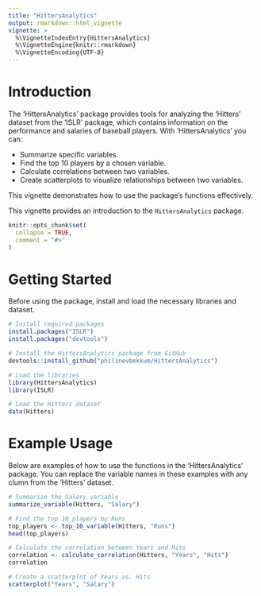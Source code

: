 ```yaml
---
title: "HittersAnalytics"
output: rmarkdown::html_vignette
vignette: >
  %\VignetteIndexEntry{HittersAnalytics}
  %\VignetteEngine{knitr::rmarkdown}
  %\VignetteEncoding{UTF-8}
---
```


# Introduction

The 'HittersAnalytics' package provides tools for analyzing the 'Hitters' dataset from the 'ISLR' package, which contains information on the performance and salaries of baseball players. With 'HittersAnalytics' you can: 

- Summarize specific variables. 
- Find the top 10 players by a chosen variable. 
- Calculate correlations between two variables. 
- Create scatterplots to visualize relationships between two variables. 

This vignette demonstrates how to use the package's functions effectively. 

This vignette provides an introduction to the `HittersAnalytics` package.

```r
knitr::opts_chunk$set(
  collapse = TRUE,
  comment = "#>"
)
```

# Getting Started 

Before using the package, install and load the necessary libraries and dataset. 

```r

# Install required packages
install.packages("ISLR")
install.packages("devtools")

# Install the HittersAnalytics package from GitHub
devtools::install_github("philinevbekkum/HittersAnalytics")

# Load the libraries
library(HittersAnalytics)
library(ISLR)

# Load the Hitters dataset
data(Hitters)

```

# Example Usage 

Below are examples of how to use the functions in the 'HittersAnalytics' package. You can replace the variable names in these examples with any clumn from the 'Hitters' dataset. 

```r

# Summarize the Salary variable
summarize_variable(Hitters, "Salary")

# Find the top 10 players by Runs
top_players <- top_10_variable(Hitters, "Runs")
head(top_players)

# Calculate the correlation between Years and Hits
correlation <- calculate_correlation(Hitters, "Years", "Hits")
correlation

# Create a scatterplot of Years vs. Hits
scatterplot("Years", "Salary")

```

